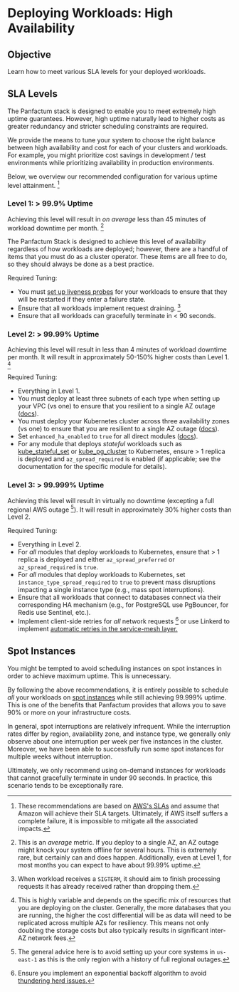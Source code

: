 # Deploying Workloads: High Availability

## Objective

Learn how to meet various SLA levels for your deployed workloads.

## SLA Levels

The Panfactum stack is designed to enable you to meet extremely high uptime guarantees. However,
high uptime naturally lead to higher costs as greater redundancy and stricter scheduling constraints
are required.

We provide the means to tune your system to choose the right balance between high availability
and cost for each of your clusters and workloads. For example, you might prioritize cost savings
in development / test environments while prioritizing availability in production environments.

Below, we overview our recommended configuration for various uptime level attainment. [^1]

[^1]: These recommendations are based on [AWS's SLAs](https://aws.amazon.com/compute/sla) and assume that
Amazon will achieve their SLA targets. Ultimately, if AWS itself suffers a complete failure, it is impossible to mitigate all
the associated impacts.

### Level 1: > 99.9% Uptime

Achieving this level will result in *on average* less than 45 minutes of workload downtime per month. [^7]

[^7]: This is an *average* metric. If you deploy to a single AZ, an AZ outage might knock your system offline for several
hours. This is extremely rare, but certainly can and does happen. Additionally, even at Level 1, for most months you can expect to have
about 99.99% uptime.

The Panfactum Stack
is designed to achieve this level of availability regardless of how workloads are deployed; however,
there are a handful of items that you must do as a cluster operator. These items are all free to do, so they should
always be done as a best practice.

Required Tuning:

- You must [set up liveness probes](/docs/main/guides/deploying-workloads/basics#liveness-and-readiness-probes) for your workloads to ensure that they will be restarted if they enter a failure state.
- Ensure that all workloads implement request draining. [^3]
- Ensure that all workloads can gracefully terminate in < 90 seconds.

[^3]: When workload receives a `SIGTERM`, it should aim to finish processing requests it has already received rather
than dropping them.

### Level 2: > 99.99% Uptime

Achieving this level will result in less than 4 minutes of workload downtime per month. It
will result in approximately 50-150% higher costs than Level 1. [^2]

[^2]: This is highly variable and depends on the specific mix of resources that you are deploying on the cluster. Generally,
the more databases that you are running, the higher the cost differential will be as data will need to be replicated
across multiple AZs for resiliency. This means not only doubling the storage costs but also typically results in
significant inter-AZ network fees.

Required Tuning:

- Everything in Level 1.
- You must deploy at least three subnets of each type when setting up your VPC (vs one) to ensure that you resilient to a single AZ outage ([docs](docs/main/guides/bootstrapping/aws-networking#choose-your-cidr-blocks-and-subnets)).
- You must deploy your Kubernetes cluster across three availability zones (vs one) to ensure that you are resilient to a single AZ outage ([docs](/docs/main/guides/bootstrapping/kubernetes-cluster#choose-node-subnets)).
- Set `enhanced_ha_enabled` to `true` for all direct modules ([docs](/docs/main/reference/infrastructure-modules/overview#common-variables)).
- For any module that deploys *stateful* workloads such as [kube_stateful_set](/docs/main/reference/infrastructure-modules/submodule/kubernetes/kube_stateful_set) or [kube_pg_cluster](/docs/main/reference/infrastructure-modules/submodule/kubernetes/kube_pg_cluster) to Kubernetes,
ensure > 1 replica is deployed and `az_spread_required` is enabled (if applicable; see the documentation for the specific module for details).

### Level 3: > 99.999% Uptime

Achieving this level will result in virtually no downtime (excepting a full regional AWS outage [^4]). It will result in approximately 30% higher costs than Level 2.

[^4]: The general advice here is to avoid setting up your core systems in `us-east-1` as this is the only region with a history
of full regional outages.

Required Tuning:

- Everything in Level 2.
- For *all* modules that deploy workloads to Kubernetes, ensure that > 1 replica is deployed and either `az_spread_preferred` or
`az_spread_required` is `true`.
- For *all* modules that deploy workloads to Kubernetes, set `instance_type_spread_required` to `true` to prevent mass
disruptions impacting a single instance type (e.g., mass spot interruptions).
- Ensure that all workloads that connect to databases connect via their corresponding HA mechanism (e.g., for PostgreSQL use PgBouncer, for
Redis use Sentinel, etc.).
- Implement client-side retries for *all* network requests [^5] or use Linkerd to implement [automatic retries in the service-mesh
layer.](https://linkerd.io/2-edge/features/retries-and-timeouts/)

[^5]: Ensure you implement an exponential backoff algorithm to avoid [thundering herd issues.](https://en.wikipedia.org/wiki/Thundering_herd_problem)

## Spot Instances

You might be tempted to avoid scheduling instances on spot instances in order to achieve maximum uptime. This is unnecessary.

By following the above recommendations, it is entirely possible to schedule *all* your workloads on [spot instances](https://aws.amazon.com/ec2/spot/)
while still achieving 99.999% uptime. This is one of the benefits that Panfactum provides that allows you to save 90% or more on your infrastructure
costs.

In general, spot interruptions are relatively infrequent. While the interruption rates differ by region, availability zone,
and instance type, we generally only observe about one interruption per week per five instances in the cluster. Moreover,
we have been able to successfully run some spot instances for multiple weeks without interruption.

Ultimately, we only recommend using on-demand instances for workloads that cannot gracefully terminate in under 90 seconds. In practice,
this scenario tends to be exceptionally rare.


